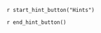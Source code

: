 ::: {.callout-tip #lck-15.00000 collapse=true}

`r start_hint_button("Hints")`

`r end_hint_button()`



:::
